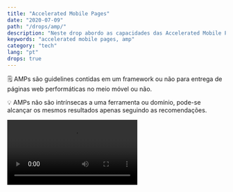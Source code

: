 ```yaml
---
title: "Accelerated Mobile Pages"
date: "2020-07-09"
path: "/drops/amp/"
description: "Neste drop abordo as capacidades das Accelerated Mobile Pages."
keywords: "accelerated mobile pages, amp"
category: "tech"
lang: "pt"
drops: true
---
```



<Drop>

🗒 AMPs são guidelines contidas em um framework ou não para entrega de páginas web performáticas no meio móvel ou não.

💡 AMPs não são intrínsecas a uma ferramenta ou domínio, pode-se alcançar os mesmos resultados apenas seguindo as recomendações.

<Video src="https://video.twimg.com/ext_tw_video/1281197689594658816/pu/vid/886x618/O8uVtNf-grJ-PVAU.mp4?tag=10" />

</Drop>
